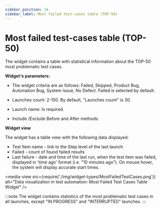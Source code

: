 ```yaml
---
sidebar_position: 14
sidebar_label: Most failed test-cases table (TOP-50)
---
```


# Most failed test-cases table (TOP-50)

The widget contains a table with statistical information about the TOP-50 most problematic test cases.

**Widget's parameters:**

- The widget criteria are as follows: Failed, Skipped, Product Bug, Automation Bug, System Issue, No Defect. Failed is selected by default.

- Launches count: 2-150. By default, "Launches count" is 30.

- Launch name: Is required.

- Include /Exclude  Before and After methods

**Widget view**

The widget has a table view with the following data displayed:

- Test Item name - link to the Step level of the last launch
- Failed - count of found failed results
- Last failure - date and time of the last run, when the test item was failed, displayed in 'time ago' format (i.e. "10 minutes ago").
  On mouse hover, the system will display accurate start times.

<media-view src={require('./img/widget-types/MostFailedTestCases.png')} alt="Data visualization in test automation: Most Failed Test Cases Table Widget" />

:::note
The widget contains statistics of the most problematic test cases in all launches, except "IN PROGRESS" and "INTERRUPTED" launches.
:::
